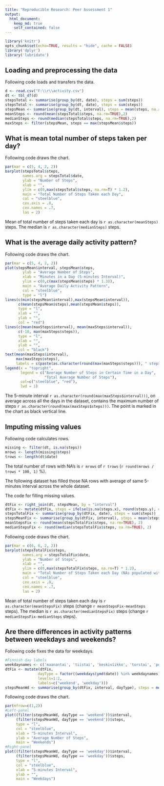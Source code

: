 ```yaml
---
title: "Reproducible Research: Peer Assessment 1"
output: 
  html_document:
    keep_md: true
    self_contained: false
---
```


```r
library('knitr')
opts_chunk$set(echo=TRUE, results = "hide", cache = FALSE)
library('dplyr')
library('lubridate')
```

## Loading and preprocessing the data

Following code loads and transfers the data.
```r
d <- read.csv("F:\\r\\activity.csv")
dt <- tbl_df(d)
stepsTotal <- summarise(group_by(dt, date), steps = sum(steps))
stepsTotal <- summarise(group_by(dt, date), steps = sum(steps))
stepsMean <- summarise(group_by(dt, interval), steps = mean(steps, na.rm=T))
meanSteps <- round(mean(stepsTotal$steps, na.rm=TRUE),2)
medianSteps <- round(median(stepsTotal$steps, na.rm=TRUE),2)
maxSteps <- filter(stepsMean, steps == max(stepsMean$steps))
```

## What is mean total number of steps taken per day?

Following code draws the chart.
```r
par(mar = c(5, 4, 2, 2))
barplot(stepsTotal$steps, 
        names.arg = stepsTotal$date, 
        ylab = "Number of Steps", 
        xlab = "",
        ylim = c(0,max(stepsTotal$steps, na.rm=T) * 1.2),
        main = "Total Number of Steps Taken each Day", 
        col = "steelblue",
        cex.axis = .8,
        cex.names = .7,
        las = 2)
```

Mean of total number of steps taken each day is `r as.character(meanSteps)` steps.
The median is `r as.character(medianSteps)` steps.

## What is the average daily activity pattern?

Following code draws the chart.
```r
par(mar = c(5, 4, 2, 2))
plot(stepsMean$interval, stepsMean$steps, 
        ylab = "Average Number of Steps", 
        xlab = "Minutes in a Day (5-minutes Interval)",
        ylim = c(0,c(max(stepsMean$steps) * 1.3)),
        main = "Average Daily Activity Pattern", 
        col = "steelblue",
        type = "l")
lines(c(min(stepsMean$interval),max(stepsMean$interval)), 
      c(mean(stepsMean$steps),mean(stepsMean$steps)), 
      type = "l", 
      xlab = "", 
      ylab = "", 
      col = "red") 
lines(c(mean(maxSteps$interval), mean(maxSteps$interval)), 
      c(-10, max(maxSteps$steps)), 
      type = "l", 
      xlab = "", 
      ylab = "", 
      col = "black")
text(mean(maxSteps$interval),
     max(maxSteps$steps), 
     labels = c(paste(as.character(round(max(maxSteps$steps))), " steps")))
legend(x = "topright", 
       legend = c("Average Number of Steps in Certain Time in a Day",
                  "Total Average Number of Steps"), 
       col=c("steelblue", "red"), 
       lwd = 1) 
```

The 5-minute interval `r as.character(round(max(maxSteps$interval)))`, on average across all the days in the dataset, contains the maximum number of steps `r as.character(round(max(maxSteps$steps)))`. The point is marked in the chart as black vertical line.

## Imputing missing values

Following code calculates rows.
```r
missing <- filter(dt, is.na(steps))
mrows <- length(missing$steps)
trows <- length(dt$date)
```

The total number of rows with NA's is `r mrows` of `r trows` (`r round(mrows / trows * 100, 1)` %).

The following dataset has filled those NA rows with average of same 5-minutes interval across the whole dataset.

The code for filling missing values.
```r
dtFix <- right_join(dt, stepsMean, by = "interval")
dtFix <- mutate(dtFix, steps = ifelse(is.na(steps.x), round(steps.y), round(steps.x)))
stepsTotalFix <- summarise(group_by(dtFix, date), steps = sum(steps))
stepsMeanFix <- summarise(group_by(dtFix, interval), steps = mean(steps))
meanStepsFix <- round(mean(stepsTotalFix$steps, na.rm=TRUE), 2)
medianStepsFix <- round(median(stepsTotalFix$steps, na.rm=TRUE), 2)
```

Following code draws the chart.
```r
par(mar = c(6, 6, 2, 2))
barplot(stepsTotalFix$steps, 
        names.arg = stepsTotalFix$date, 
        ylab = "Number of Steps", 
        xlab = "",
        ylim = c(0,max(stepsTotalFix$steps, na.rm=T) * 1.2),
        main = "Total Number of Steps Taken each Day (NAs populated with average)", 
        col = "steelblue",
        cex.axis = .8,
        cex.names = .7,
        las = 2)
```

Mean of total number of steps taken each day is `r as.character(meanStepsFix)` steps (change `r meanStepsFix-meanSteps` steps).
The median is `r as.character(medianStepsFix)` steps (change `r medianStepsFix-medianSteps` steps).

## Are there differences in activity patterns between weekdays and weekends?

Following code fixes the data for weekdays.
```r
#Finnish day labels
weekdaynames <- c('maanantai', 'tiistai', 'keskiviikko', 'torstai', 'perjantai')
dtFix <- mutate(dtFix, 
               dayType = factor((weekdays(ymd(date)) %in% weekdaynames)+1L,
               levels=1:2,
               labels=c('weekend', 'weekday')))
stepsMeanWd <- summarise(group_by(dtFix, interval, dayType), steps = mean(steps))

```

Following code draws the chart.
```r
par(mfrow=c(1,2))
#Left-panel
plot((filter(stepsMeanWd, dayType == 'weekend'))$interval, 
     (filter(stepsMeanWd, dayType == 'weekend'))$steps, 
     type = "l", 
     col = "steelblue",
     xlab = "5-minutes Interval", 
     ylab = "Average Number of Steps",
     main = "Weekends")
#Right-panel
plot((filter(stepsMeanWd, dayType == 'weekday'))$interval, 
     (filter(stepsMeanWd, dayType == 'weekday'))$steps, 
     type = "l", 
     col = "steelblue",
     xlab = "5-minutes Interval", 
     ylab = "",
     main = "Weekdays")
```


